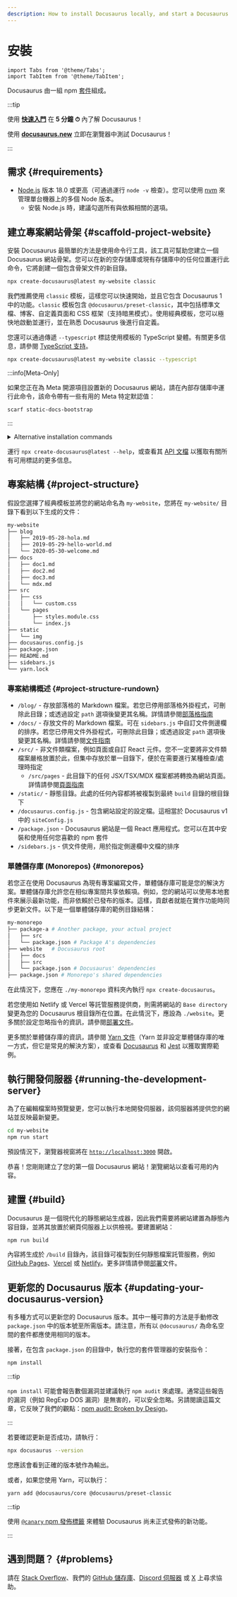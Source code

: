 ```yaml
---
description: How to install Docusaurus locally, and start a Docusaurus site in no time.
---
```


# 安裝

```mdx-code-block
import Tabs from '@theme/Tabs';
import TabItem from '@theme/TabItem';
```

Docusaurus 由一組 npm [套件](https://github.com/facebook/docusaurus/tree/main/packages)組成。

:::tip

使用 **[快速入門](introduction.mdx#fast-track)** 在 **5 分鐘 ⏱** 內了解 Docusaurus！

使用 **[docusaurus.new](https://docusaurus.new)** 立即在瀏覽器中測試 Docusaurus！

:::

## 需求 {#requirements}

- [Node.js](https://nodejs.org/en/download/) 版本 18.0 或更高（可通過運行 `node -v` 檢查）。您可以使用 [nvm](https://github.com/nvm-sh/nvm) 來管理單台機器上的多個 Node 版本。
  - 安裝 Node.js 時，建議勾選所有與依賴相關的選項。

## 建立專案網站骨架 {#scaffold-project-website}

安裝 Docusaurus 最簡單的方法是使用命令行工具，該工具可幫助您建立一個 Docusaurus 網站骨架。您可以在新的空存儲庫或現有存儲庫中的任何位置運行此命令，它將創建一個包含骨架文件的新目錄。

```bash
npx create-docusaurus@latest my-website classic
```

我們推薦使用 `classic` 模板，這樣您可以快速開始，並且它包含 Docusaurus 1 中的功能。`classic` 模板包含 `@docusaurus/preset-classic`，其中包括標準文檔、博客、自定義頁面和 CSS 框架（支持暗黑模式）。使用經典模板，您可以極快地啟動並運行，並在熟悉 Docusaurus 後進行自定義。

您還可以通過傳遞 `--typescript` 標誌使用模板的 TypeScript 變體。有關更多信息，請參閱 [TypeScript 支持](./typescript-support.mdx)。

```bash
npx create-docusaurus@latest my-website classic --typescript
```

:::info[Meta-Only]

如果您正在為 Meta 開源項目設置新的 Docusaurus 網站，請在內部存儲庫中運行此命令，該命令帶有一些有用的 Meta 特定默認值：

```bash
scarf static-docs-bootstrap
```

:::

<details>
  <summary>Alternative installation commands</summary>

You can also initialize a new project using your preferred project manager:

```bash npm2yarn
npm init docusaurus
```

</details>

運行 `npx create-docusaurus@latest --help`，或查看其 [API 文檔](./api/misc/create-docusaurus.mdx) 以獲取有關所有可用標誌的更多信息。

## 專案結構 {#project-structure}

假設您選擇了經典模板並將您的網站命名為 `my-website`，您將在 `my-website/` 目錄下看到以下生成的文件：

```bash
my-website
├── blog
│   ├── 2019-05-28-hola.md
│   ├── 2019-05-29-hello-world.md
│   └── 2020-05-30-welcome.md
├── docs
│   ├── doc1.md
│   ├── doc2.md
│   ├── doc3.md
│   └── mdx.md
├── src
│   ├── css
│   │   └── custom.css
│   └── pages
│       ├── styles.module.css
│       └── index.js
├── static
│   └── img
├── docusaurus.config.js
├── package.json
├── README.md
├── sidebars.js
└── yarn.lock
```

### 專案結構概述 {#project-structure-rundown}

- `/blog/` - 存放部落格的 Markdown 檔案。若您已停用部落格外掛程式，可刪除此目錄；或透過設定 `path` 選項後變更其名稱。詳情請參閱[部落格指南](blog.mdx)
- `/docs/` - 存放文件的 Markdown 檔案。可在 `sidebars.js` 中自訂文件側邊欄的排序。若您已停用文件外掛程式，可刪除此目錄；或透過設定 `path` 選項後變更其名稱。詳情請參閱[文件指南](./guides/docs/docs-introduction.mdx)
- `/src/` - 非文件類檔案，例如頁面或自訂 React 元件。您不一定要將非文件類檔案嚴格放置於此，但集中存放於單一目錄下，便於在需要進行某種檢查/處理時指定
  - `/src/pages` - 此目錄下的任何 JSX/TSX/MDX 檔案都將轉換為網站頁面。詳情請參閱[頁面指南](guides/creating-pages.mdx)
- `/static/` - 靜態目錄。此處的任何內容都將被複製到最終 `build` 目錄的根目錄下
- `/docusaurus.config.js` - 包含網站設定的設定檔。這相當於 Docusaurus v1 中的 `siteConfig.js`
- `/package.json` - Docusaurus 網站是一個 React 應用程式。您可以在其中安裝和使用任何您喜歡的 npm 套件
- `/sidebars.js` - 供文件使用，用於指定側邊欄中文檔的排序

### 單體儲存庫 (Monorepos) {#monorepos}

若您正在使用 Docusaurus 為現有專案編寫文件，單體儲存庫可能是您的解決方案。單體儲存庫允許您在相似專案間共享依賴項。例如，您的網站可以使用本地套件來展示最新功能，而非依賴於已發布的版本。這樣，貢獻者就能在實作功能時同步更新文件。以下是一個單體儲存庫的範例目錄結構：

```bash
my-monorepo
├── package-a # Another package, your actual project
│   ├── src
│   └── package.json # Package A's dependencies
├── website   # Docusaurus root
│   ├── docs
│   ├── src
│   └── package.json # Docusaurus' dependencies
├── package.json # Monorepo's shared dependencies
```

在此情況下，您應在 `./my-monorepo` 資料夾內執行 `npx create-docusaurus`。

若您使用如 Netlify 或 Vercel 等託管服務提供商，則需將網站的 `Base directory` 變更為您的 Docusaurus 根目錄所在位置。在此情況下，應設為 `./website`。更多關於設定忽略指令的資訊，請參閱[部署文件](./deployment.mdx#deploying-to-netlify)。

更多關於單體儲存庫的資訊，請參閱 [Yarn 文件](https://yarnpkg.com/features/workspaces)（Yarn 並非設定單體儲存庫的唯一方式，但它是常見的解決方案），或查看 [Docusaurus](https://github.com/facebook/docusaurus) 和 [Jest](https://github.com/facebook/jest) 以獲取實際範例。

## 執行開發伺服器 {#running-the-development-server}

為了在編輯檔案時預覽變更，您可以執行本地開發伺服器，該伺服器將提供您的網站並反映最新變更。

```bash npm2yarn
cd my-website
npm run start
```

預設情況下，瀏覽器視窗將在 [`http://localhost:3000`](http://localhost:3000) 開啟。

恭喜！您剛剛建立了您的第一個 Docusaurus 網站！瀏覽網站以查看可用的內容。

## 建置 {#build}

Docusaurus 是一個現代化的靜態網站生成器，因此我們需要將網站建置為靜態內容目錄，並將其放置於網頁伺服器上以供檢視。要建置網站：

```bash npm2yarn
npm run build
```

內容將生成於 `/build` 目錄內，該目錄可複製到任何靜態檔案託管服務，例如 [GitHub Pages](https://pages.github.com/)、[Vercel](https://vercel.com/) 或 [Netlify](https://www.netlify.com/)。更多詳情請參閱[部署](deployment.mdx)文件。

## 更新您的 Docusaurus 版本 {#updating-your-docusaurus-version}

有多種方式可以更新您的 Docusaurus 版本。其中一種可靠的方法是手動修改 `package.json` 中的版本號至所需版本。請注意，所有以 `@docusaurus/` 為命名空間的套件都應使用相同的版本。


<UpgradeGuide />

接著，在包含 `package.json` 的目錄中，執行您的套件管理器的安裝指令：

```bash npm2yarn
npm install
```

:::tip

`npm install` 可能會報告數個漏洞並建議執行 `npm audit` 來處理。通常這些報告的漏洞（例如 RegExp DOS 漏洞）是無害的，可以安全忽略。另請閱讀這篇文章，它反映了我們的觀點：[npm audit: Broken by Design](https://overreacted.io/npm-audit-broken-by-design/)。

:::

若要確認更新是否成功，請執行：

```bash
npx docusaurus --version
```

您應該會看到正確的版本號作為輸出。

或者，如果您使用 Yarn，可以執行：

```bash
yarn add @docusaurus/core @docusaurus/preset-classic
```

:::tip

使用 [`@canary` npm 發佈標籤](/community/canary) 來體驗 Docusaurus 尚未正式發佈的新功能。

:::

## 遇到問題？ {#problems}

請在 [Stack Overflow](https://stackoverflow.com/questions/tagged/docusaurus)、我們的 [GitHub 儲存庫](https://github.com/facebook/docusaurus)、[Discord 伺服器](https://discordapp.com/invite/docusaurus) 或 [X](https://x.com/docusaurus) 上尋求協助。